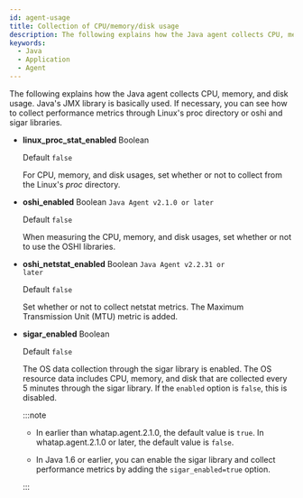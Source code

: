 ```yaml
---
id: agent-usage
title: Collection of CPU/memory/disk usage
description: The following explains how the Java agent collects CPU, memory, and disk usage. Java's JMX library is basically used. If necessary, you can see how to collect performance metrics through Linux's proc directory or oshi and sigar libraries.
keywords:
  - Java
  - Application
  - Agent
---
```


The following explains how the Java agent collects CPU, memory, and disk usage. Java's JMX library is basically used. If necessary, you can see how to collect performance metrics through Linux's proc directory or oshi and sigar libraries.

- **linux_proc_stat_enabled** <span class='type'>Boolean</span>

  Default `false`

  For CPU, memory, and disk usages, set whether or not to collect from the Linux's _proc_ directory.

- **oshi_enabled** <span class='type'>Boolean</span> <code class="my">Java Agent v2.1.0 or later</code>

  Default `false`

  When measuring the CPU, memory, and disk usages, set whether or not to use the OSHI libraries.

- **oshi_netstat_enabled** <span class='type'>Boolean</span> <code class="my">Java Agent v2.2.31 or later</code>

  Default `false`

  Set whether or not to collect netstat metrics. The Maximum Transmission Unit (MTU) metric is added.

- **sigar_enabled** <span class='type'>Boolean</span>

  Default `false`

  The OS data collection through the sigar library is enabled. The OS resource data includes CPU, memory, and disk that are collected every 5 minutes through the sigar library. If the `enabled` option is `false`, this is disabled.

  :::note

  - In earlier than whatap.agent.2.1.0, the default value is `true`. In whatap.agent.2.1.0 or later, the default value is `false`.

  - In Java 1.6 or earlier, you can enable the sigar library and collect performance metrics by adding the `sigar_enabled=true` option.

  :::
